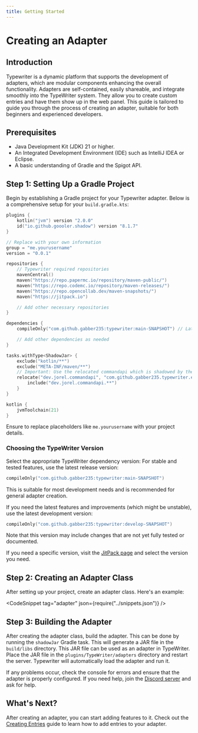```yaml
---
title: Getting Started
---
```




# Creating an Adapter
## Introduction
Typewriter is a dynamic platform that supports the development of adapters, which are modular components enhancing the overall functionality.
Adapters are self-contained, easily shareable, and integrate smoothly into the TypeWriter system.
They allow you to create custom entries and have them show up in the web panel.
This guide is tailored to guide you through the process of creating an adapter, suitable for both beginners and experienced developers.

## Prerequisites
 - Java Development Kit (JDK) 21 or higher.
 - An Integrated Development Environment (IDE) such as IntelliJ IDEA or Eclipse.
 - A basic understanding of Gradle and the Spigot API.

## Step 1: Setting Up a Gradle Project
Begin by establishing a Gradle project for your Typewriter adapter. Below is a comprehensive setup for your `build.gradle.kts`:

```kotlin title="build.gradle.kts"
plugins {
    kotlin("jvm") version "2.0.0"
    id("io.github.goooler.shadow") version "8.1.7"
}

// Replace with your own information
group = "me.yourusername"
version = "0.0.1"

repositories {
    // Typewriter required repositories
    mavenCentral()
    maven("https://repo.papermc.io/repository/maven-public/")
    maven("https://repo.codemc.io/repository/maven-releases/")
    maven("https://repo.opencollab.dev/maven-snapshots/")
    maven("https://jitpack.io")

    // Add other necessary repositories
}

dependencies {
    compileOnly("com.github.gabber235:typewriter:main-SNAPSHOT") // Latest release version

    // Add other dependencies as needed
}

tasks.withType<ShadowJar> {
    exclude("kotlin/**")
    exclude("META-INF/maven/**")
    // Important: Use the relocated commandapi which is shadowed by the plugin
    relocate("dev.jorel.commandapi", "com.github.gabber235.typewriter.extensions.commandapi") {
        include("dev.jorel.commandapi.**")
    }
}

kotlin {
    jvmToolchain(21)
}
```

Ensure to replace placeholders like `me.yourusername` with your project details.

### Choosing the TypeWriter Version
Select the appropriate TypeWriter dependency version:
For stable and tested features, use the latest release version:
```kotlin
compileOnly("com.github.gabber235:typewriter:main-SNAPSHOT")
```
This is suitable for most development needs and is recommended for general adapter creation.

If you need the latest features and improvements (which might be unstable), use the latest development version:
```kotlin
compileOnly("com.github.gabber235:typewriter:develop-SNAPSHOT")
```
Note that this version may include changes that are not yet fully tested or documented.

If you need a specific version, visit the [JitPack page](https://jitpack.io/#gabber235/typewriter) and select the version you need.

## Step 2: Creating an Adapter Class
After setting up your project, create an adapter class. Here's an example:

<CodeSnippet tag="adapter" json={require("../snippets.json")} />

## Step 3: Building the Adapter
After creating the adapter class, build the adapter. This can be done by running the `shadowJar` Gradle task.
This will generate a JAR file in the `build/libs` directory. 
This JAR file can be used as an adapter in TypeWriter.
Place the JAR file in the `plugins/TypeWriter/adapters` directory and restart the server.
Typewriter will automatically load the adapter and run it.

If any problems occur, check the console for errors and ensure that the adapter is properly configured.
If you need help, join the [Discord server](https://discord.gg/HtbKyuDDBw) and ask for help.

## What's Next?
After creating an adapter, you can start adding features to it.
Check out the [Creating Entries](entries) guide to learn how to add entries to your adapter.

